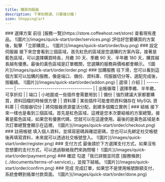 ```yaml
---
title: 購買伺服器
description: 下單到開通，只要幾分鐘！
icon: ShoppingCart
---
```



<Steps>
	<Step>
		### 選擇方案 前往 [服務一覽](https://store.coffeehost.net/store)
		查看現有產品。 ![圖片](/images/quick-start/order/services.png)
		評估好您要購買的方案後，點擊 「立即購買」。
		![圖片](/images/quick-start/order/buy.png)
	</Step>
	<Step>
		### 設定伺服器
		接下來您會看到三個區域，首先紅色的區域是您選購的方案內容。接著是藍色區域，可以選擇購買時長，月繳
		30 天、季繳 90 天、半年繳 180
		天，購買越長越有優惠。最後的黃色區域是訂單概關，您選購的服務與價格都會顯示。
		![圖片](/images/quick-start/order/order.png)
	</Step>
	<Step>
		### 加購服務
		往下滑，您可以看到這個方案可以加購的服務，像是端口、備份、資料庫、伺服器切分等，選配完成後，按繼續。
		![圖片](/images/quick-start/order/addon.png) | 選項 | 介紹 | | ---------- |
		-------------------------------------- | | 出帳循環 |
		選擇季繳、半年繳，可享折扣 | | 端口 | 小地圖或一些插件會需要用到 | | 備份 |
		強烈建議大家都要購買，資料回檔的時候很方便 | | 資料庫 |
		某些插件可能會把資料儲存在 MySQL 資料庫 | | 伺服器切分 |
		將伺服器資源靈活分配，創建多個獨立實例 |
	</Step>
	<Step>
		### 結帳
		接下來一樣也是看到三個區域。首先是紅色區域，這裡是您本次要結帳的方案總覽。接著是藍色區域，如果您有優惠代碼，您就可以在這邊使用。最後的是黃色區域是本次訂單總覽會顯示在這裡。
		![圖片](/images/quick-start/order/checkout.png)
	</Step>
	<Step>
		### 註冊帳號
		填入個人資料，並填寫密碼與確認密碼，您也可以先綁定社交帳號後再填寫資料，未來就可以透過社交帳號登入。
		![圖片](/images/quick-start/order/register.png)
	</Step>
	<Step>
		### 支付方式
		最後請於下方選擇支付方式，如果沒有您想要的支付方式，可以透過聯絡我們來詢問喔！
		![圖片](/images/quick-start/order/payment.png)
	</Step>
	<Step>
		### 確認 勾選「我已詳閱並同意
		[服務條款](../documents/terms-of-service)」，並按下結帳。
		![圖片](/images/quick-start/order/confirm.png)
	</Step>
	<Step>
		### 完成 完成訂單，如果您不是使用帳號餘額支付，系統會轉到帳單付款頁面。
		![圖片](/images/quick-start/order/done.png)
	</Step>
</Steps>
